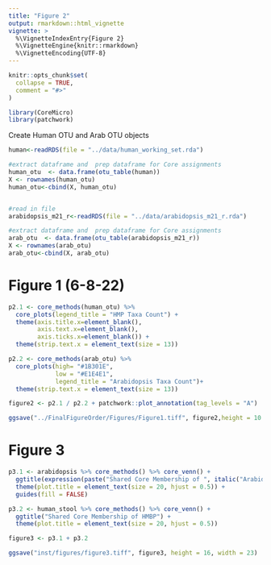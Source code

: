 ```yaml
---
title: "Figure 2"
output: rmarkdown::html_vignette
vignette: >
  %\VignetteIndexEntry{Figure 2}
  %\VignetteEngine{knitr::rmarkdown}
  %\VignetteEncoding{UTF-8}
---
```


```r
knitr::opts_chunk$set(
  collapse = TRUE,
  comment = "#>"
)
```

```r
library(CoreMicro)
library(patchwork)
```

Create Human OTU and Arab OTU objects
```r
human<-readRDS(file = "../data/human_working_set.rda")

#extract dataframe and  prep dataframe for Core assignments
human_otu  <- data.frame(otu_table(human))
X <- rownames(human_otu)
human_otu<-cbind(X, human_otu)


#read in file
arabidopsis_m21_r<-readRDS(file = "../data/arabidopsis_m21_r.rda")

#extract dataframe and  prep dataframe for Core assignments
arab_otu  <- data.frame(otu_table(arabidopsis_m21_r))
X <- rownames(arab_otu)
arab_otu<-cbind(X, arab_otu)
```


# Figure 1 (6-8-22)

```r
p2.1 <- core_methods(human_otu) %>%
  core_plots(legend_title = "HMP Taxa Count") +
  theme(axis.title.x=element_blank(),
        axis.text.x=element_blank(),
        axis.ticks.x=element_blank()) +                                                           
  theme(strip.text.x = element_text(size = 13)) 

p2.2 <- core_methods(arab_otu) %>%
  core_plots(high= "#1B301E", 
             low = "#E1E4E1", 
             legend_title = "Arabidopsis Taxa Count")+                                                           
  theme(strip.text.x = element_text(size = 13))

figure2 <- p2.1 / p2.2 + patchwork::plot_annotation(tag_levels = "A")

ggsave("../FinalFigureOrder/Figures/Figure1.tiff", figure2,height = 10 ,width = 20)
```


# Figure 3

```r
p3.1 <- arabidopsis %>% core_methods() %>% core_venn() + 
  ggtitle(expression(paste("Shared Core Membership of ", italic("Arabidopsis")))) +
  theme(plot.title = element_text(size = 20, hjust = 0.5)) +
  guides(fill = FALSE)

p3.2 <- human_stool %>% core_methods() %>% core_venn() + 
  ggtitle("Shared Core Membership of HMBP") +
  theme(plot.title = element_text(size = 20, hjust = 0.5))

figure3 <- p3.1 + p3.2

ggsave("inst/figures/figure3.tiff", figure3, height = 16, width = 23)
```

